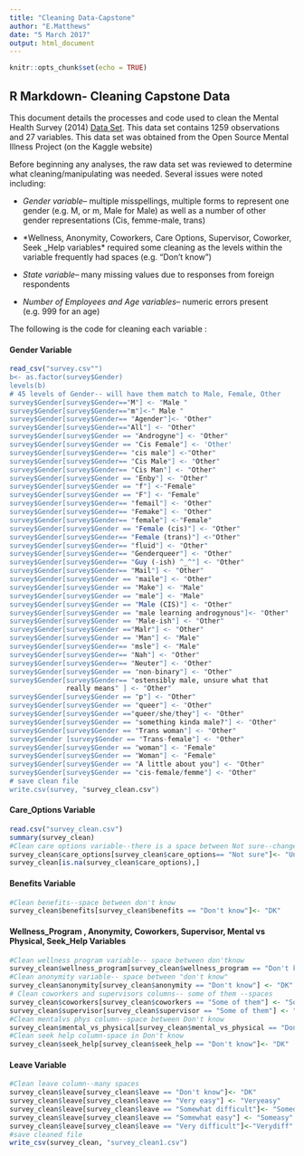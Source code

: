 ```yaml
---
title: "Cleaning Data-Capstone"
author: "E.Matthews"
date: "5 March 2017"
output: html_document
---
```


```r
knitr::opts_chunk$set(echo = TRUE)
```

## R Markdown- Cleaning Capstone Data

This document details the processes and code used to clean the Mental Health Survey (2014) [Data Set](www.kaggle.com/osmi/mental-health-in-tech-survey). This data set contains 1259 observations and 27 variables. This data set was obtained from the Open Source Mental Illness Project (on the Kaggle website)

Before beginning any analyses, the raw data set was reviewed to determine what cleaning/manipulating was needed. Several issues were noted including:

* *Gender variable*-- multiple misspellings, multiple forms to represent one gender (e.g. M, or m, Male for Male) as well as a number of other gender representations (Cis, femme-male, trans)

* *Wellness, Anonymity, Coworkers, Care Options, Supervisor, Coworker, Seek _Help variables* required some cleaning as the levels within the variable frequently had spaces (e.g. "Don't know")

* *State variable*-- many missing values due to responses from foreign respondents

* *Number of Employees and Age variables*-- numeric errors present (e.g. 999 for an age)

The following is the code for cleaning each variable :


#### Gender Variable

```r

read_csv("survey.csv"")
b<- as.factor(survey$Gender)
levels(b)
# 45 levels of Gender-- will have them match to Male, Female, Other
survey$Gender[survey$Gender=="M"] <- "Male "
survey$Gender[survey$Gender=="m"]<-" Male "
survey$Gender[survey$Gender== "Agender"]<- "Other"
survey$Gender[survey$Gender=="All"] <- "Other"
survey$Gender[survey$Gender == "Androgyne"] <- "Other"
survey$Gender[survey$Gender == "Cis Female"] <- 'Other'
survey$Gender[survey$Gender== "cis male"] <-"Other"
survey$Gender[survey$Gender== "Cis Male"] <- "Other"
survey$Gender[survey$Gender== "Cis Man"] <- "Other"
survey$Gender[survey$Gender == "Enby"] <- "Other"
survey$Gender[survey$Gender == "f"] <-"Female"
survey$Gender[survey$Gender == "F"] <- "Female"
survey$Gender[survey$Gender== "femail"] <- "Other"
survey$Gender[survey$Gender== "Femake"] <- "Other"
survey$Gender[survey$Gender== "female"] <-"Female"
survey$Gender[survey$Gender == "Female (cis)"] <- "Other"
survey$Gender[survey$Gender== "Female (trans)"] <-"Other"
survey$Gender[survey$Gender== "fluid"] <- "Other"
survey$Gender[survey$Gender== "Genderqueer"] <- "Other"
survey$Gender[survey$Gender== "Guy (-ish) ^_^"] <- "Other"
survey$Gender[survey$Gender== "Mail"] <- "Other"
survey$Gender[survey$Gender == "maile"] <- "Other"
survey$Gender[survey$Gender == "Make"] <- "Male"
survey$Gender[survey$Gender == "male"] <- "Male"
survey$Gender[survey$Gender == "Male (CIS)"] <- "Other"
survey$Gender[survey$Gender == "male learning androgynous"]<- "Other"
survey$Gender[survey$Gender == "Male-ish"] <- "Other"
survey$Gender[survey$Gender =="Malr"] <- "Other"
survey$Gender[survey$Gender == "Man"] <- "Male"
survey$Gender[survey$Gender== "msle"] <- "Male"
survey$Gender[survey$Gender== "Nah"] <- "Other"
survey$Gender[survey$Gender== "Neuter"] <- "Other"
survey$Gender[survey$Gender == "non-binary"] <- "Other"
survey$Gender[survey$Gender== "ostensibly male, unsure what that
              really means" ] <- "Other"
survey$Gender[survey$Gender == "p"] <- "Other"
survey$Gender[survey$Gender == "queer"] <- "Other"
survey$Gender[survey$Gender =="queer/she/they"] <- "Other"
survey$Gender[survey$Gender == "something kinda male?"] <- "Other"
survey$Gender[survey$Gender == "Trans woman"] <- "Other"
survey$Gender [survey$Gender == "Trans-female"] <- "Other"
survey$Gender[survey$Gender == "woman"] <- "Female"
survey$Gender[survey$Gender == "Woman"] <- "Female"
survey$Gender[survey$Gender == "A little about you"] <- "Other"
survey$Gender[survey$Gender == "cis-female/femme"] <- "Other"
# save clean file
write.csv(survey, "survey_clean.csv")

```

#### Care_Options Variable

```r
read.csv("survey_clean.csv")
summary(survey_clean)
#Clean care options variable--there is a space between Not sure--change to unsure
survey_clean$care_options[survey_clean$care_options== "Not sure"]<- "Unsure"
survey_clean[is.na(survey_clean$care_options),]
```
#### Benefits Variable
```r
#Clean benefits--space between don't know
survey_clean$benefits[survey_clean$benefits == "Don't know"]<- "DK"

```
#### Wellness_Program , Anonymity, Coworkers, Supervisor, Mental vs Physical, Seek_Help Variables
```r
#Clean wellness program variable-- space between don'tknow
survey_clean$wellness_program[survey_clean$wellness_program == "Don't know"]<- "DK"
#Clean anonymity variable-- space between "don't know"
survey_clean$anonymity[survey_clean$anonymity == "Don't know"] <- "DK"
# Clean coworkers and supervisors columns-- some of them --spaces
survey_clean$coworkers[survey_clean$coworkers == "Some of them"] <- "Some"
survey_clean$supervisor[survey_clean$supervisor == "Some of them"] <- "Some"
#Clean mentalvs phys column--space between Don't know
survey_clean$mental_vs_physical[survey_clean$mental_vs_physical == "Don't know"]<-"DK"
#Clean seek help column-space in Don't know
survey_clean$seek_help[survey_clean$seek_help == "Don't know"]<- "DK"
```
#### Leave Variable
```r
#Clean leave column--many spaces 
survey_clean$leave[survey_clean$leave == "Don't know"]<- "DK"
survey_clean$leave[survey_clean$leave == "Very easy"] <- "Veryeasy"
survey_clean$leave[survey_clean$leave == "Somewhat difficult"]<- "Somediff"
survey_clean$leave[survey_clean$leave == "Somewhat easy"] <- "Someasy"
survey_clean$leave[survey_clean$leave == "Very difficult"]<-"Verydiff"
#save cleaned file
write_csv(survey_clean, "survey_clean1.csv")
```


